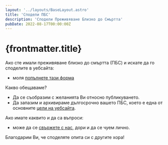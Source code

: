 ```yaml
---
layout: '../layouts/BaseLayout.astro'
title: 'Сподели ПБС'
description: 'Сподели Преживяване Близко до Смъртта'
pubDate: 2022-08-17T00:00:00Z
---
```


# {frontmatter.title}

Ако сте имали преживяване близко до смъртта (ПБС) и искате да го споделите в уебсайта:
- моля [попълнете тази форма](https://docs.google.com/forms/d/e/1FAIpQLSeBQScUTzah-Xg8p8LbPGp97O49iAbuHIk1IHUjNRR2wuicrw/viewform?usp=pp_url&entry.1181372810=%D0%9D%D0%B5&entry.323057239=%D0%9E%D1%82%D0%B2%D0%BE%D1%80%D0%B5%D0%BD+%D0%9B%D0%B8%D1%86%D0%B5%D0%BD%D0%B7+cc-by-nd+(%D0%9F%D1%80%D0%B5%D0%BF%D0%BE%D1%80%D1%8A%D1%87%D0%B8%D1%82%D0%B5%D0%BB%D0%BD%D0%BE))

Какво обещаваме?
- Да се съобразим с желанията Ви относно публикуването.
- Да запазим и архивираме дългосрочно вашето ПБС, което е една от основните [цели на уебсайта](/pages/about-website/).

Ако имате каквито и да са въпроси:
- може да се [свържете с нас](/contact/), дори и да се чуем лично.

Благодарим Ви, че споделяте опита си с другите хора!